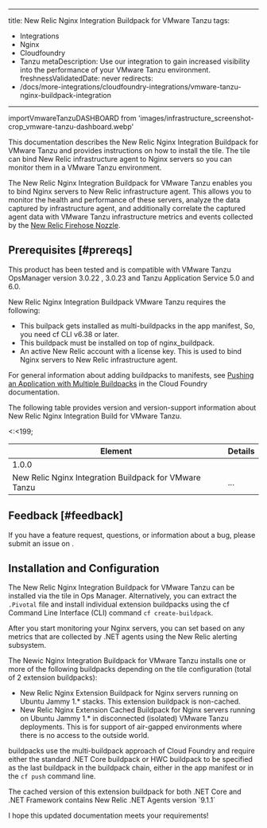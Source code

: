 

---
title: New Relic Nginx Integration Buildpack for VMware Tanzu
tags:
  - Integrations
  - Nginx
  - Cloudfoundry
  - Tanzu
metaDescription: Use our integration to gain increased visibility into the performance of your VMware Tanzu environment.
freshnessValidatedDate: never
redirects:
  - /docs/more-integrations/cloudfoundry-integrations/vmware-tanzu-nginx-buildpack-integration
---

importVmwareTanzuDASHBOARD from 'images/infrastructure_screenshot-crop_vmware-tanzu-dashboard.webp'

This documentation describes the New Relic Nginx Integration Buildpack for VMware Tanzu and provides instructions on how to install the tile. The tile can bind New Relic infrastructure agent to Nginx servers so you can monitor them in a VMware Tanzu environment.

The New Relic Nginx Integration Buildpack for VMware Tanzu enables you to bind Nginx servers to New Relic infrastructure agent. This allows you to monitor the health and performance of these servers, analyze the data captured by infrastructure agent, and additionally correlate the captured agent data with VMware Tanzu infrastructure metrics and events collected by the [New Relic Firehose Nozzle](https://network.pivotal.io/products/nr-firehose-nozzle/).

## Prerequisites [#prereqs]

This product has been tested and is compatible with VMware Tanzu OpsManager version 3.0.22 , 3.0.23 and Tanzu Application Service 5.0 and 6.0.

New Relic Nginx Integration Buildpack VMware Tanzu requires the following:

* This builpack gets installed as multi-buildpacks in the app manifest, So, you need cf CLI v6.38 or later.
* This buildpack must be installed on top of nginx_buildpack.
* An active New Relic account with a license key. This is used to bind Nginx servers to New Relic infrastructure agent.

For general information about adding buildpacks to manifests, see [Pushing an Application with Multiple Buildpacks](https://docs.cloudfoundry.org/buildpacks/use-multiple-buildpacks.html) in the Cloud Foundry documentation.

The following table provides version and version-support information about New Relic Nginx Integration Build for VMware Tanzu.

<table>
  <thead>
    <tr>
      <th>Element</th>
      <th>Details</th>
    </tr>
  </thead>

  <tbody>
    <tr>
      <:<199;
      <td>1.0.0</td>
    </tr>
    <tr>
      <td>New Relic Nginx Integration Buildpack for VMware Tanzu</td>
      <td>...</td>
    </tr>
  </tbody>
</table>

## Feedback [#feedback]

If you have a feature request, questions, or information about a bug, please submit an issue on [](https://github.com/newrelic/newrelic-nginx-buildpack-tile/issues).

## Installation and Configuration

The New Relic Nginx Integration Buildpack for VMware Tanzu can be installed via the tile in Ops Manager. Alternatively, you can extract the `.Pivotal` file and install individual extension buildpacks using the cf Command Line Interface (CLI) command `cf create-buildpack`.

After you start monitoring your Nginx servers, you can set <InlinePopover type="alerts" /> based on any metrics that are collected by .NET agents using the New Relic alerting subsystem.

The Newic Nginx Integration Buildpack for VMware Tanzu installs one or more of the following buildpacks depending on the tile configuration (total of 2 extension buildpacks):

* New Relic Nginx Extension Buildpack for Nginx servers running on Ubuntu Jammy 1.* stacks. This extension buildpack is non-cached.
* New Relic Nginx Extension Cached Buildpack for Nginx servers running on Ubuntu Jammy 1.* in disconnected (isolated) VMware Tanzu deployments. This is for support of air-gapped environments where there is no access to the outside world.

 buildpacks use the multi-buildpack approach of Cloud Foundry and require either the standard .NET Core buildpack or HWC buildpack to be specified as the last buildpack in the buildpack chain, either in the app manifest or in the `cf push` command line.

<Callout variant="important">
  The cached version of this extension buildpack for both .NET Core and .NET Framework contains New Relic .NET Agents version `9.1.1`
</Callout>

I hope this updated documentation meets your requirements!
